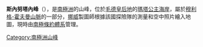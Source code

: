 '''斯內努塔內峰'''（{{lang-nn|Snønutane}}），是[[南極洲|南極洲]]的山峰，位於[[毛德皇后地|毛德皇后地]]的[[瑪塔公主海岸|瑪塔公主海岸]]，屬於[[穆利格-霍夫曼山脈|穆利格-霍夫曼山脈]]的一部分，[[挪威|挪威]]製圖師根據該國探險隊的測量和空中照片繪入地圖，現時由[[南極條約體系|南極條約體系]]管理。

{{coord|72|5|S|4|48|E|display=title}}

{{Antarctica-geo-stub}}
[[Category:南極洲山峰|Category:南極洲山峰]]